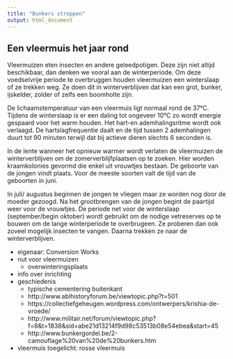 ```yaml
---
title: "Bunkers stroppen"
output: html_document
---
```


## Een vleermuis het jaar rond

Vleermuizen eten insecten en andere geleedpotigen. Deze zijn niet altijd beschikbaar, dan denken we vooral aan de winterperiode. Om deze voedselvrije periode te overbruggen houden vleermuizen een winterslaap of ze trekken weg. Ze doen dit in winterverblijven dat kan  een grot, bunker, ijskelder, zolder of zelfs een boomholte zijn.

De lichaamstemperatuur van een vleermuis ligt normaal rond de 37°C. Tijdens de winterslaap is er een daling tot ongeveer 10°C zo wordt energie gespaard voor het warm houden. Het hart-en ademhalingsritme wordt ook verlaagd. De hartslagfrequentie daalt  en de tijd tussen 2 ademhalingen duurt tot 90 minuten terwijl dat bij actieve dieren slechts 6 seconden is.

In de lente wanneer het opnieuw warmer wordt verlaten de vleermuizen de winterverblijven om de zomerverblijfplaatsen op te zoeken. Hier worden kraamkolonies gevormd die enkel uit vrouwtjes bestaan. De geboorte van de jongen vindt plaats. Voor de meeste soorten valt de tijd van de geboorten in juni.  

In juli/ augustus beginnen de jongen te vliegen maar ze worden nog door de moeder gezoogd. 
Na het grootbrengen van de jongen begint de paartijd weer voor de vrouwtjes.
De periode net voor de winterslaap (september/begin oktober) wordt gebruikt om  de nodige vetreserves op te bouwen om de lange winterperiode te overbrugeen. Ze  proberen dan ook zoveel mogelijk insecten te vangen. Daarna trekken ze naar de winterverblijven.


- eigenaar: Conversion Works
- nut voor vleermuizen
    - overwinteringsplaats
- info over inrichting
- geschiedenis
    - typische cementering buitenkant
    - http://www.ablhistoryforum.be/viewtopic.php?t=501
    - https://collectiefgeheugen.wordpress.com/ontwerpers/krishia-de-vroede/
    - http://www.militair.net/forum/viewtopic.php?f=8&t=1838&sid=abe21d13214f9d98c53513b08e54ebea&start=45
    - http://www.bunkergordel.be/2-camouflage%20van%20de%20bunkers.htm
- vleermuis toegelicht: rosse vleermuis
